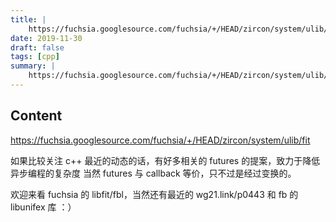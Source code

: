```yaml
---
title: |
    https://fuchsia.googlesource.com/fuchsia/+/HEAD/zircon/system/ulib/fit
date: 2019-11-30
draft: false
tags: [cpp]
summary: |
    https://fuchsia.googlesource.com/fuchsia/+/HEAD/zircon/system/ulib/fit
---
```


## Content

https://fuchsia.googlesource.com/fuchsia/+/HEAD/zircon/system/ulib/fit

如果比较关注 c++ 最近的动态的话，有好多相关的 futures 的提案，致力于降低异步编程的复杂度
当然 futures 与 callback 等价，只不过是经过变换的。

欢迎来看 fuchsia 的 libfit/fbl，当然还有最近的 wg21.link/p0443 和 fb 的 libunifex 库 ：）
